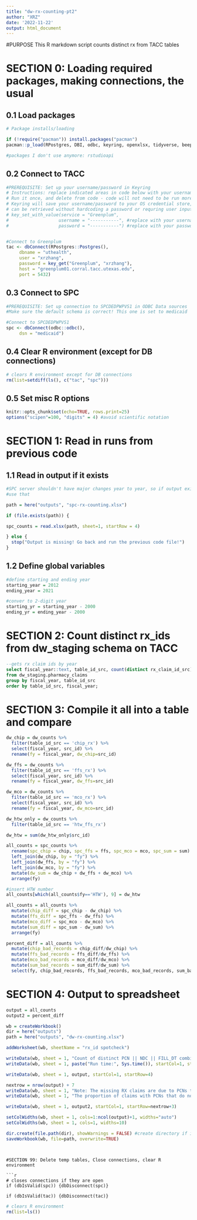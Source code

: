 ```yaml
---
title: "dw-rx-counting-pt2"
author: "XRZ"
date: '2022-11-22'
output: html_document
---
```


#PURPOSE
This R markdown script counts distinct rx from TACC tables

# SECTION 0: Loading required packages, making connections, the usual

## 0.1 Load packages
```r
# Package installs/loading 

if (!require("pacman")) install.packages("pacman")
pacman::p_load(RPostgres, DBI, odbc, keyring, openxlsx, tidyverse, beepr, tictoc, here)

#packages I don't use anymore: rstudioapi

```

## 0.2 Connect to TACC
```r
#PREREQUISITE: Set up your username/password in Keyring
# Instructions: replace indicated areas in code below with your username/password for TACC server
# Run it once, and delete from code - code will not need to be run more than once per user per computer
# Keyring will save your username/password to your OS credential store, and the service/user/password combo
# can be retrieved without hardcoding a password or requring user input.
# key_set_with_value(service = "Greenplum", 
#                   username = "-----------", #replace with your username
#                   password = "-----------") #replace with your password


#Connect to Greenplum
tac <- dbConnect(RPostgres::Postgres(),
	 dbname = "uthealth",
	 user = "xrzhang",
	 password = key_get("Greenplum", "xrzhang"),
	 host = "greenplum01.corral.tacc.utexas.edu",
	 port = 5432)
```

## 0.3 Connect to SPC
```r
#PREREQUISITE: Set up connection to SPCDEDPWPVS1 in ODBC Data sources
#Make sure the default schema is correct! This one is set to medicaid

#Connect to SPCDEDPWPVS1
spc <- dbConnect(odbc::odbc(),
	 dsn = "medicaid")
```

## 0.4 Clear R environment (except for DB connections)
```r
# clears R environment except for DB connections
rm(list=setdiff(ls(), c("tac", "spc")))
```

## 0.5 Set misc R options
```r
knitr::opts_chunk$set(echo=TRUE, rows.print=25)
options("scipen"=100, "digits" = 4) #avoid scientific notation

```

# SECTION 1: Read in runs from previous code

## 1.1 Read in output if it exists
```r
#SPC server shouldn't have major changes year to year, so if output exists already
#use that

path = here("outputs", "spc-rx-counting.xlsx")

if (file.exists(path)) {

spc_counts = read.xlsx(path, sheet=1, startRow = 4)

} else {
  stop("Output is missing! Go back and run the previous code file!")
}

```

## 1.2 Define global variables
```r
#define starting and ending year
starting_year = 2012
ending_year = 2021

#conver to 2-digit year
starting_yr = starting_year - 2000
ending_yr = ending_year - 2000

```

# SECTION 2: Count distinct rx_ids from dw_staging schema on TACC

```sql

--gets rx claim ids by year
select fiscal_year::text, table_id_src, count(distinct rx_claim_id_src) as src_id, count(distinct uth_rx_claim_id) as uth_id
from dw_staging.pharmacy_claims
group by fiscal_year, table_id_src
order by table_id_src, fiscal_year; 

```

# SECTION 3: Compile it all into a table and compare
```r
dw_chip = dw_counts %>%
  filter(table_id_src == 'chip_rx') %>%
  select(fiscal_year, src_id) %>%
  rename(fy = fiscal_year, dw_chip=src_id)

dw_ffs = dw_counts %>%
  filter(table_id_src == 'ffs_rx') %>%
  select(fiscal_year, src_id) %>%
  rename(fy = fiscal_year, dw_ffs=src_id)

dw_mco = dw_counts %>%
  filter(table_id_src == 'mco_rx') %>%
  select(fiscal_year, src_id) %>%
  rename(fy = fiscal_year, dw_mco=src_id)

dw_htw_only = dw_counts %>%
  filter(table_id_src == 'htw_ffs_rx')

dw_htw = sum(dw_htw_only$src_id)

all_counts = spc_counts %>%
  rename(spc_chip = chip, spc_ffs = ffs, spc_mco = mco, spc_sum = sum) %>%
  left_join(dw_chip, by = "fy") %>%
  left_join(dw_ffs, by = "fy") %>%
  left_join(dw_mco, by = "fy") %>%
  mutate(dw_sum = dw_chip + dw_ffs + dw_mco) %>%
  arrange(fy)

#insert HTW number
all_counts[which(all_counts$fy=='HTW'), 9] = dw_htw

all_counts = all_counts %>%
  mutate(chip_diff = spc_chip - dw_chip) %>%
  mutate(ffs_diff = spc_ffs - dw_ffs) %>%
  mutate(mco_diff = spc_mco - dw_mco) %>%
  mutate(sum_diff = spc_sum - dw_sum) %>%
  arrange(fy)

percent_diff = all_counts %>%
  mutate(chip_bad_records = chip_diff/dw_chip) %>%
  mutate(ffs_bad_records = ffs_diff/dw_ffs) %>%
  mutate(mco_bad_records = mco_diff/dw_mco) %>%
  mutate(sum_bad_records = sum_diff/dw_sum) %>%
  select(fy, chip_bad_records, ffs_bad_records, mco_bad_records, sum_bad_records)

```

# SECTION 4: Output to spreadsheet

```r
output = all_counts
output2 = percent_diff

wb = createWorkbook()
dir = here("outputs")
path = here("outputs", "dw-rx-counting.xlsx")

addWorksheet(wb, sheetName = "rx_id spotcheck")

writeData(wb, sheet = 1, "Count of distinct PCN || NDC || FILL_DT combinations between SPC server and dw_staging", startCol=1, startRow=1)
writeData(wb, sheet = 1, paste("Run time:", Sys.time()), startCol=1, startRow=2)

writeData(wb, sheet = 1, output, startCol=1, startRow=4)

nextrow = nrow(output) + 7
writeData(wb, sheet = 1, "Note: The missing RX claims are due to PCNs that do not exist in the enrollment tables", startCol=1, startRow=nextrow)
writeData(wb, sheet = 1, "The proportion of claims with PCNs that do not match is:", startCol=1, startRow=nextrow+1)

writeData(wb, sheet = 1, output2, startCol=1, startRow=nextrow+3)

setColWidths(wb, sheet = 1, cols=1:ncol(output)+1, widths="auto")
setColWidths(wb, sheet = 1, cols=1, widths=10)

dir.create(file.path(dir), showWarnings = FALSE) #create directory if it does not exist
saveWorkbook(wb, file=path, overwrite=TRUE)

```

```


#SECTION 99: Delete temp tables, Close connections, clear R environment

```r
# closes connections if they are open
if (dbIsValid(spc)) {dbDisconnect(spc)}

if (dbIsValid(tac)) {dbDisconnect(tac)} 

```

```r
# clears R environment
rm(list=ls())
```
